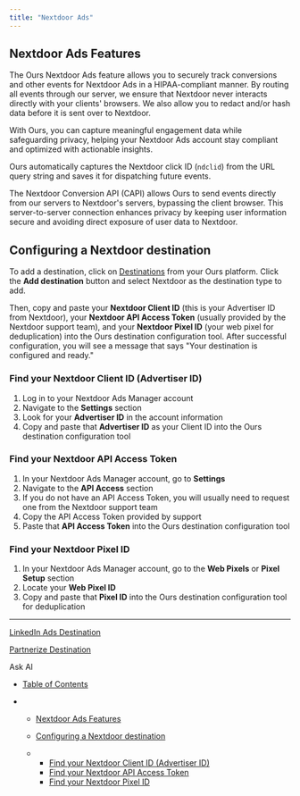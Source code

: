```yaml
---
title: "Nextdoor Ads"
---
```


## Nextdoor Ads Features

The Ours Nextdoor Ads feature allows you to securely track conversions and other events for Nextdoor Ads in a HIPAA-compliant manner. By routing all events through our server, we ensure that Nextdoor never interacts directly with your clients' browsers. We also allow you to redact and/or hash data before it is sent over to Nextdoor.

With Ours, you can capture meaningful engagement data while safeguarding privacy, helping your Nextdoor Ads account stay compliant and optimized with actionable insights.

Ours automatically captures the Nextdoor click ID (`ndclid`) from the URL query string and saves it for dispatching future events.

The Nextdoor Conversion API (CAPI) allows Ours to send events directly from our servers to Nextdoor's servers, bypassing the client browser. This server-to-server connection enhances privacy by keeping user information secure and avoiding direct exposure of user data to Nextdoor.

## Configuring a Nextdoor destination

To add a destination, click on [Destinations](https://app.oursprivacy.com/) from your Ours platform. Click the **Add destination** button and select Nextdoor as the destination type to add.

Then, copy and paste your **Nextdoor Client ID** (this is your Advertiser ID from Nextdoor), your **Nextdoor API Access Token** (usually provided by the Nextdoor support team), and your **Nextdoor Pixel ID** (your web pixel for deduplication) into the Ours destination configuration tool. After successful configuration, you will see a message that says "Your destination is configured and ready."

### Find your Nextdoor Client ID (Advertiser ID)

1. Log in to your Nextdoor Ads Manager account
2. Navigate to the **Settings** section
3. Look for your **Advertiser ID** in the account information
4. Copy and paste that **Advertiser ID** as your Client ID into the Ours destination configuration tool

### Find your Nextdoor API Access Token

1. In your Nextdoor Ads Manager account, go to **Settings**
2. Navigate to the **API Access** section
3. If you do not have an API Access Token, you will usually need to request one from the Nextdoor support team
4. Copy the API Access Token provided by support
5. Paste that **API Access Token** into the Ours destination configuration tool

### Find your Nextdoor Pixel ID

1. In your Nextdoor Ads Manager account, go to the **Web Pixels** or **Pixel Setup** section
2. Locate your **Web Pixel ID**
3. Copy and paste that **Pixel ID** into the Ours destination configuration tool for deduplication

***

[LinkedIn Ads Destination](/docs/linkedin-ads)

[Partnerize Destination](/docs/partnerize)

Ask AI

* [Table of Contents](#)

* * [Nextdoor Ads Features](#nextdoor-ads-features)

  * [Configuring a Nextdoor destination](#configuring-a-nextdoor-destination)

  * * [Find your Nextdoor Client ID (Advertiser ID)](#find-your-nextdoor-client-id-advertiser-id)
    * [Find your Nextdoor API Access Token](#find-your-nextdoor-api-access-token)
    * [Find your Nextdoor Pixel ID](#find-your-nextdoor-pixel-id)
